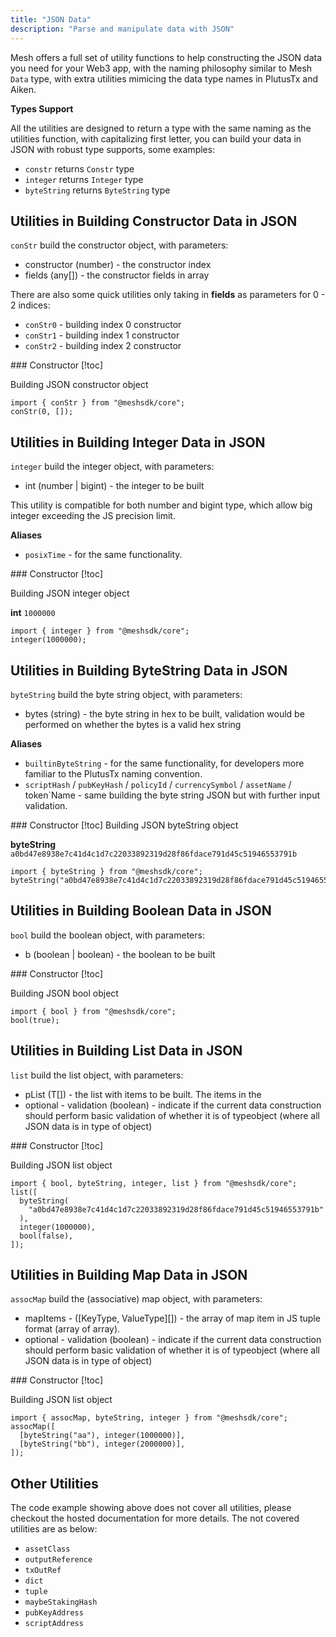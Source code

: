 ```yaml
---
title: "JSON Data"
description: "Parse and manipulate data with JSON"
---
```


Mesh offers a full set of utility functions to help constructing the JSON data you need for your Web3 app, with the naming philosophy similar to Mesh `Data` type, with extra utilities mimicing the data type names in PlutusTx and Aiken.

**Types Support**

All the utilities are designed to return a type with the same naming as the utilities function, with capitalizing first letter, you can build your data in JSON with robust type supports, some examples:

- `constr` returns `Constr` type
- `integer` returns `Integer` type
- `byteString` returns `ByteString` type


## Utilities in Building Constructor Data in JSON

`conStr` build the constructor object, with parameters:

- constructor (number) - the constructor index
- fields (any[]) - the constructor fields in array

There are also some quick utilities only taking in **fields** as parameters for 0 - 2 indices:

- `conStr0` - building index 0 constructor
- `conStr1` - building index 1 constructor
- `conStr2` - building index 2 constructor

<Card>
  ### Constructor [!toc]

  Building JSON constructor object

  ```tsx
  import { conStr } from "@meshsdk/core";
  conStr(0, []);
  ```
</Card>


## Utilities in Building Integer Data in JSON

`integer` build the integer object, with parameters:

- int (number | bigint) - the integer to be built

This utility is compatible for both number and bigint type, which allow big integer exceeding the JS precision limit.

**Aliases**
- `posixTime` - for the same functionality.

<Card>
  ### Constructor [!toc]

  Building JSON integer object

  **int** `1000000`

  ```tsx
  import { integer } from "@meshsdk/core";
  integer(1000000);
  ```
</Card>


## Utilities in Building ByteString Data in JSON

`byteString` build the byte string object, with parameters:

- bytes (string) - the byte string in hex to be built, validation would be performed on whether the bytes is a valid hex string

**Aliases**

- `builtinByteString` - for the same functionality, for developers more familiar to the PlutusTx naming convention.
- `scriptHash` / `pubKeyHash` / `policyId` / `currencySymbol` / `assetName` / token`Name - same building the byte string JSON but with further input validation.

<Card>
  ### Constructor [!toc]
  Building JSON byteString object

  **byteString**
  `a0bd47e8938e7c41d4c1d7c22033892319d28f86fdace791d45c51946553791b`

  ```tsx
  import { byteString } from "@meshsdk/core";
  byteString("a0bd47e8938e7c41d4c1d7c22033892319d28f86fdace791d45c51946553791b");
  ```
</Card>


## Utilities in Building Boolean Data in JSON

`bool` build the boolean object, with parameters:

- b (boolean | boolean) - the boolean to be built

<Card>
  ### Constructor [!toc]

  Building JSON bool object

  ```tsx
  import { bool } from "@meshsdk/core";
  bool(true);
  ```
</Card>


## Utilities in Building List Data in JSON

`list` build the list object, with parameters:

- pList (T[]) - the list with items to be built. The items in the
- optional - validation (boolean) - indicate if the current data construction should perform basic validation of whether it is of typeobject (where all JSON data is in type of object)

<Card>
  ### Constructor [!toc]

  Building JSON list object

  ```tsx
  import { bool, byteString, integer, list } from "@meshsdk/core";
  list([
    byteString(
      "a0bd47e8938e7c41d4c1d7c22033892319d28f86fdace791d45c51946553791b"
    ),
    integer(1000000),
    bool(false),
  ]);
  ```
</Card>


## Utilities in Building Map Data in JSON

`assocMap` build the (associative) map object, with parameters:

- mapItems - ([KeyType, ValueType][]) - the array of map item in JS tuple format (array of array).
- optional - validation (boolean) - indicate if the current data construction should perform basic validation of whether it is of typeobject (where all JSON data is in type of object)

<Card>
  ### Constructor [!toc]

  Building JSON list object

  ```tsx
  import { assocMap, byteString, integer } from "@meshsdk/core";
  assocMap([
    [byteString("aa"), integer(1000000)],
    [byteString("bb"), integer(2000000)],
  ]);
  ```
</Card>


## Other Utilities

The code example showing above does not cover all utilities, please checkout the hosted documentation for more details. The not covered utilities are as below:

- `assetClass`
- `outputReference`
- `txOutRef`
- `dict`
- `tuple`
- `maybeStakingHash`
- `pubKeyAddress`
- `scriptAddress`